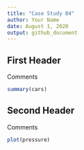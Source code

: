 ```yaml
---
title: "Case Study 04"
author: Your Name
date: August 1, 2020
output: github_document
---
```


## First Header

Comments

```r
summary(cars)
```

## Second Header

Comments

```r
plot(pressure)
```
